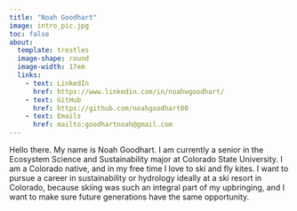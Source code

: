 ```yaml
---
title: "Noah Goodhart"
image: intro_pic.jpg
toc: false
about:
  template: trestles
  image-shape: round
  image-width: 17em
  links: 
    - text: LinkedIn
      href: https://www.linkedin.com/in/noahwgoodhart/ 
    - text: GitHub
      href: https://github.com/noahgoodhart00
    - text: Emails
      href: mailto:goodhartnoah@gmail.com
---
```


Hello there. My name is Noah Goodhart. I am currently a senior in the Ecosystem Science and Sustainability major at Colorado State University. I am a Colorado native, and in my free time I love to ski and fly kites. I want to pursue a career in sustainability or hydrology ideally at a ski resort in Colorado, because skiing was such an integral part of my upbringing, and I want to make sure future generations have the same opportunity.


